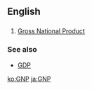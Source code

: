 ==English==
==={{initialism}}===
# [[Gross National Product]]

===See also===
* [[GDP]]

[[ko:GNP]]
[[ja:GNP]]